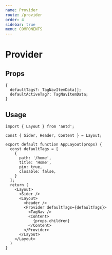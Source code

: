 ```yaml
---
name: Provider
route: /provider
order: 4
sidebar: true
menu: COMPONENTS
---
```


# Provider

## Props
```
{
  defaultTags?: TagNavItemData[];
  defaultActiveTag?: TagNavItemData;
}
```

## Usage

```
import { Layout } from 'antd';

const { Sider, Header, Content } = Layout;

export default function AppLayout(props) {
  const defaultTags = [
    {
      path: '/home',
      title: 'Home',
      pin: true,
      closable: false,
    }
  ];
  return (
    <Layout>
      <Sider />
      <Layout>
        <Header />
        <Provider defaultTags={defaultTags}>
          <TagNav />
          <Content>
            {props.children}
          </Content>
        </Provider>
      </Layout>
    </Layout>
  )
}
```